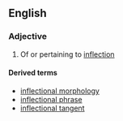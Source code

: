 ==English==

===Adjective===
{{en-adj}}

# Of or pertaining to [[inflection]]

====Derived terms====
*[[inflectional morphology]]
*[[inflectional phrase]]
*[[inflectional tangent]]